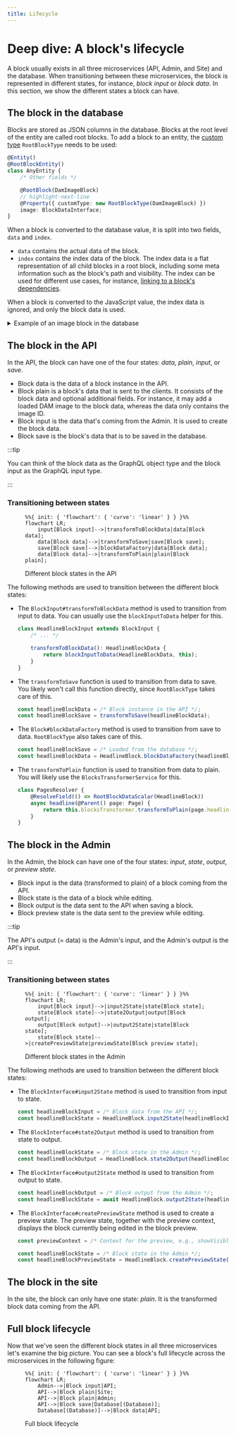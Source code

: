 ```yaml
---
title: Lifecycle
---
```


# Deep dive: A block's lifecycle

A block usually exists in all three microservices (API, Admin, and Site) and the database.
When transitioning between these microservices, the block is represented in different states, for instance, _block input_ or _block data_.
In this section, we show the different states a block can have.

## The block in the database

Blocks are stored as JSON columns in the database.
Blocks at the root level of the entity are called root blocks.
To add a block to an entity, the [custom type](https://mikro-orm.io/docs/custom-types) `RootBlockType` needs to be used:

<!-- TODO Add dedicated page for root blocks -->

```ts title=any.entity.ts
@Entity()
@RootBlockEntity()
class AnyEntity {
    /* Other fields */

    @RootBlock(DamImageBlock)
    // highlight-next-line
    @Property({ customType: new RootBlockType(DamImageBlock) })
    image: BlockDataInterface;
}
```

When a block is converted to the database value, it is split into two fields, `data` and `index`.

-   `data` contains the actual data of the block.
-   `index` contains the index data of the block.
    The index data is a flat representation of all child blocks in a root block, including some meta information such as the block's path and visibility.
    The index can be used for different use cases, for instance, [linking to a block's dependencies](../dependencies).

When a block is converted to the JavaScript value, the index data is ignored, and only the block data is used.

<details>
    <summary>Example of an image block in the database</summary>

```json
{
    "data": {
        "attachedBlocks": [
            {
                "type": "pixelImage",
                "props": { "damFileId": "efbd89db-9b39-49fb-a0d7-6491ca228dec" }
            }
        ],
        "activeType": "pixelImage"
    },
    "index": [
        { "blockname": "DamImage", "jsonPath": "root", "visible": true },
        {
            "blockname": "PixelImage",
            "jsonPath": "root.attachedBlocks.0.props",
            "visible": true,
            "dependencies": [
                { "targetEntityName": "DamFile", "id": "efbd89db-9b39-49fb-a0d7-6491ca228dec" }
            ]
        }
    ]
}
```

</details>

## The block in the API

In the API, the block can have one of the four states: _data_, _plain_, _input_, or _save_.

-   Block data is the data of a block instance in the API.
-   Block plain is a block's data that is sent to the clients.
    It consists of the block data and optional additional fields.
    For instance, it may add a loaded DAM image to the block data, whereas the data only contains the image ID.
-   Block input is the data that's coming from the Admin. It is used to create the block data.
-   Block save is the block's data that is to be saved in the database.

<!-- TODO add a dedicated page on block plain transformation -->

:::tip

You can think of the block data as the GraphQL object type and the block input as the GraphQL input type.

:::

### Transitioning between states

<figure>

```mermaid
%%{ init: { 'flowchart': { 'curve': 'linear' } } }%%
flowchart LR;
    input[Block input]-->|transformToBlockData|data[Block data];
    data[Block data]-->|transformToSave|save[Block save];
    save[Block save]-->|blockDataFactory|data[Block data];
    data[Block data]-->|transformToPlain|plain[Block plain];
```

<figcaption>Different block states in the API</figcaption>

</figure>

The following methods are used to transition between the different block states:

-   The `BlockInput#transformToBlockData` method is used to transition from input to data.
    You can usually use the `blockInputToData` helper for this.

    ```ts
    class HeadlineBlockInput extends BlockInput {
        /* ... */

        transformToBlockData(): HeadlineBlockData {
            return blockInputToData(HeadlineBlockData, this);
        }
    }
    ```

-   The `transformToSave` function is used to transition from data to save.
    You likely won't call this function directly, since `RootBlockType` takes care of this.

    ```ts
    const headlineBlockData = /* Block instance in the API */;
    const headlineBlockSave = transformToSave(headlineBlockData);
    ```

-   The `Block#blockDataFactory` method is used to transition from save to data.
    `RootBlockType` also takes care of this.

    ```ts
    const headlineBlockSave = /* Loaded from the database */;
    const headlineBlockData = HeadlineBlock.blockDataFactory(headlineBlockSave);
    ```

-   The `transformToPlain` function is used to transition from data to plain.
    You will likely use the `BlocksTransformerService` for this.

    ```ts
    class PagesResolver {
        @ResolveField(() => RootBlockDataScalar(HeadlineBlock))
        async headline(@Parent() page: Page) {
            return this.blocksTransformer.transformToPlain(page.headline);
        }
    }
    ```

## The block in the Admin

In the Admin, the block can have one of the four states: _input_, _state_, _output_, or _preview state_.

-   Block input is the data (transformed to plain) of a block coming from the API.
-   Block state is the data of a block while editing.
-   Block output is the data sent to the API when saving a block.
-   Block preview state is the data sent to the preview while editing.

:::tip

The API's output (= data) is the Admin's input, and the Admin's output is the API's input.

:::

### Transitioning between states

<figure>

```mermaid
%%{ init: { 'flowchart': { 'curve': 'linear' } } }%%
flowchart LR;
    input[Block input]-->|input2State|state[Block state];
    state[Block state]-->|state2Output|output[Block output];
    output[Block output]-->|output2State|state[Block state];
    state[Block state]-->|createPreviewState|previewState[Block preview state];
```

<figcaption>Different block states in the Admin</figcaption>

</figure>

The following methods are used to transition between the different block states:

-   The `BlockInterface#input2State` method is used to transition from input to state.

    ```ts
    const headlineBlockInput = /* Block data from the API */;
    const headlineBlockState = HeadlineBlock.input2State(headlineBlockInput);
    ```

-   The `BlockInterface#state2Output` method is used to transition from state to output.

    ```ts
    const headlineBlockState = /* Block state in the Admin */;
    const headlineBlockOutput = HeadlineBlock.state2Output(headlineBlockState);
    ```

-   The `BlockInterface#output2State` method is used to transition from output to state.

    ```ts
    const headlineBlockOutput = /* Block output from the Admin */;
    const headlineBlockState = await HeadlineBlock.output2State(headlineBlockOutput);
    ```

-   The `BlockInterface#createPreviewState` method is used to create a preview state.
    The preview state, together with the preview context, displays the block currently being edited in the block preview.

    ```ts
    const previewContext = /* Context for the preview, e.g., showVisibleOnly */

    const headlineBlockState = /* Block state in the Admin */;
    const headlineBlockPreviewState = HeadlineBlock.createPreviewState(headlineBlockState, previewContext);
    ```

## The block in the site

In the site, the block can only have one state: _plain_.
It is the transformed block data coming from the API.

## Full block lifecycle

Now that we've seen the different block states in all three microservices let's examine the big picture.
You can see a block's full lifecycle across the microservices in the following figure:

<figure>

```mermaid
%%{ init: { 'flowchart': { 'curve': 'linear' } } }%%
flowchart LR;
    Admin-->|Block input|API;
    API-->|Block plain|Site;
    API-->|Block plain|Admin;
    API-->|Block save|Database[(Database)];
    Database[(Database)]-->|Block data|API;
```

<figcaption>Full block lifecycle</figcaption>

</figure>
